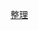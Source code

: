 {{Navbox 
|name = 量子电动力学
|title=[[量子电动力学]]
|listclass = hlist
|list1=
* [[电子]]
* [[正电子]]
* [[光子]]
* [[虚粒子]]
* {{le|自能量|Self-energy}}
* [[真空極化]]
* {{le|顶点函数|Vertex function}}
* {{le|Gupta-Bleuler形式|Gupta–Bleuler formalism}}
* [[&xi; 规范]]
* {{le|沃德-高桥恒等式|Ward–Takahashi identity}}
* [[康普顿散射]]
* [[巴巴散射]]
* [[穆勒散射]]
* [[異常磁矩]]
* [[轫致辐射]]
* [[电子偶素]]
}}<noinclude>
{{Documentation}}
{{DEFAULTSORT:L}} 
[[Category:物理学分支导航模板|整理]]
</noinclude>